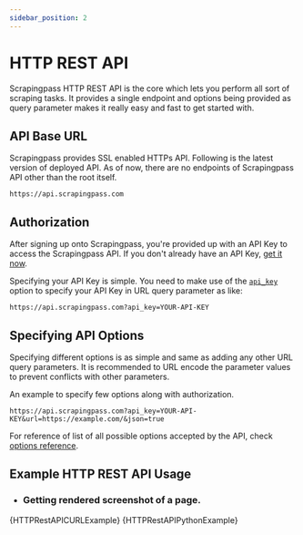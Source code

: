 ```yaml
---
sidebar_position: 2
---
```


# HTTP REST API

Scrapingpass HTTP REST API is the core which lets you perform all sort of scraping tasks. It provides a single endpoint and options being provided as query parameter makes it really easy and fast to get started with.


## API Base URL

Scrapingpass provides SSL enabled HTTPs API. Following is the latest version of deployed API. As of now, there are no endpoints of Scrapingpass API other than the root itself.

```
https://api.scrapingpass.com
```

## Authorization

After signing up onto Scrapingpass, you're provided up with an API Key to access the Scrapingpass API. If you don't already have an API Key, [get it now](https://scrapingpass.com/pricing/).

Specifying your API Key is simple. You need to make use of the [`api_key`](/getting-started/api-reference#api_key) option to specify your API Key in URL query parameter as like:

```
https://api.scrapingpass.com?api_key=YOUR-API-KEY
```

## Specifying API Options

Specifying different options is as simple and same as adding any other URL query parameters. It is recommended to URL encode the parameter values to prevent conflicts with other parameters.

An example to specify few options along with authorization.

```
https://api.scrapingpass.com?api_key=YOUR-API-KEY&url=https://example.com/&json=true
```

For reference of list of all possible options accepted by the API, check [options reference](/getting-started/api-reference#options-reference).


## Example HTTP REST API Usage

- ### Getting rendered screenshot of a page.

<Tabs>
    <TabItem value="curl" label="cURL" default>
        <CodeBlock className="language-shell">{HTTPRestAPICURLExample}</CodeBlock>
    </TabItem>
    <TabItem value="python" label="Python">
        <CodeBlock className="language-python">{HTTPRestAPIPythonExample}</CodeBlock>
    </TabItem>
</Tabs>
